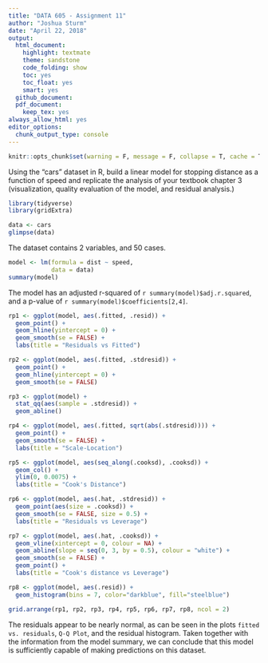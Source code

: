 ```yaml
---
title: "DATA 605 - Assignment 11"
author: "Joshua Sturm"
date: "April 22, 2018"
output:
  html_document:
    highlight: textmate
    theme: sandstone
    code_folding: show
    toc: yes
    toc_float: yes
    smart: yes
  github_document:
  pdf_document:
    keep_tex: yes
always_allow_html: yes
editor_options: 
  chunk_output_type: console
---
```


```r
knitr::opts_chunk$set(warning = F, message = F, collapse = T, cache = T)
```

Using the “cars” dataset in R, build a linear model for stopping distance as a function of speed and replicate the analysis of your textbook chapter 3 (visualization, quality evaluation of the model, and residual analysis.)

```r
library(tidyverse)
library(gridExtra)
```

```r
data <- cars
glimpse(data)
```
The dataset contains 2 variables, and 50 cases.

```r
model <- lm(formula = dist ~ speed,
            data = data)
summary(model)
```
The model has an adjusted r-squared of `r summary(model)$adj.r.squared`, and a p-value of `r summary(model)$coefficients[2,4]`.

```r

rp1 <- ggplot(model, aes(.fitted, .resid)) +
  geom_point() +
  geom_hline(yintercept = 0) +
  geom_smooth(se = FALSE) +
  labs(title = "Residuals vs Fitted")

rp2 <- ggplot(model, aes(.fitted, .stdresid)) +
  geom_point() +
  geom_hline(yintercept = 0) +
  geom_smooth(se = FALSE)

rp3 <- ggplot(model) +
  stat_qq(aes(sample = .stdresid)) +
  geom_abline()

rp4 <- ggplot(model, aes(.fitted, sqrt(abs(.stdresid)))) +
  geom_point() +
  geom_smooth(se = FALSE) +
  labs(title = "Scale-Location")

rp5 <- ggplot(model, aes(seq_along(.cooksd), .cooksd)) +
  geom_col() +
  ylim(0, 0.0075) +
  labs(title = "Cook's Distance")

rp6 <- ggplot(model, aes(.hat, .stdresid)) +
  geom_point(aes(size = .cooksd)) +
  geom_smooth(se = FALSE, size = 0.5) +
  labs(title = "Residuals vs Leverage")

rp7 <- ggplot(model, aes(.hat, .cooksd)) +
  geom_vline(xintercept = 0, colour = NA) +
  geom_abline(slope = seq(0, 3, by = 0.5), colour = "white") +
  geom_smooth(se = FALSE) +
  geom_point() +
  labs(title = "Cook's distance vs Leverage")

rp8 <- ggplot(model, aes(.resid)) +
  geom_histogram(bins = 7, color="darkblue", fill="steelblue")

grid.arrange(rp1, rp2, rp3, rp4, rp5, rp6, rp7, rp8, ncol = 2)
```

The residuals appear to be nearly normal, as can be seen in the plots `fitted vs. residuals`, `Q-Q Plot`, and the residual histogram. Taken together with the information from the model summary, we can conclude that this model is sufficiently capable of making predictions on this dataset.
